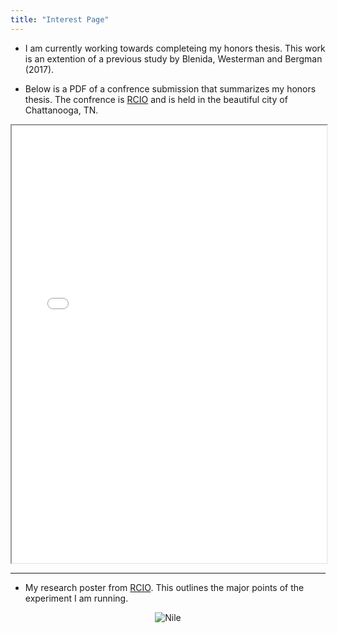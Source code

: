 ```yaml
---
title: "Interest Page"
---
```


* I am currently working towards completeing my honors thesis.  This work is an extention of a previous study by Blenida, Westerman and Bergman (2017).

* Below is a PDF of a confrence submission that summarizes my honors thesis.  The confrence is [RCIO](https://www.utc.edu/psychology/rcio/index.php) and is held in the beautiful city of Chattanooga, TN.   

<iframe src="./website_NILE_RCIO_Final_(v6).pdf" width="100%" height="700px">

</iframe>

<hr>





* My research poster from [RCIO](https://www.utc.edu/psychology/rcio/index.php). This outlines the major points of the experiment I am running.  

<figure align = "middle">
<img src ="RCIO_edits_Nile.jpg" alt = "Nile" style = "width=100%;">
</figure>